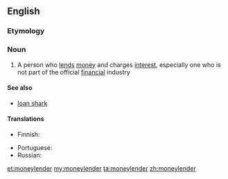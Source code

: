 ==English==

===Etymology===
{{compound|money|lender}}

===Noun===
{{en-noun}}

# A person who [[lend]]s [[money]] and charges [[interest]], especially one who is not part of the official [[financial]] industry

====See also====
* [[loan shark]]

====Translations====
{{trans-top|person who lends money}}
* Finnish: {{t|fi|rahanlainaaja}}
{{trans-mid}}
* Portuguese: {{t+|pt|agiota|c}}
* Russian: {{t|ru|ростовщик|m|sc=Cyrl|tr=rostovščík|alt=ростовщи́к}}
{{trans-bottom}}

[[et:moneylender]]
[[my:moneylender]]
[[ta:moneylender]]
[[zh:moneylender]]